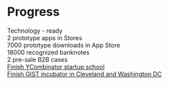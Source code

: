 # Progress

Technology - ready <br/>
2 prototype apps in Stores <br/>
7000 prototype downloads in App Store <br/>
18000 recognized banknotes <br/>
2 pre-sale B2B cases <br/>
[Finish YCombinator startup school](https://www.startupschool.org/companies/W1Cyy8hA0bgkEg) <br/>
[Finish GIST incubator in Cleveland and Washington DC](https://www.gistnetwork.org/meetentrepreneurs) <br/>
